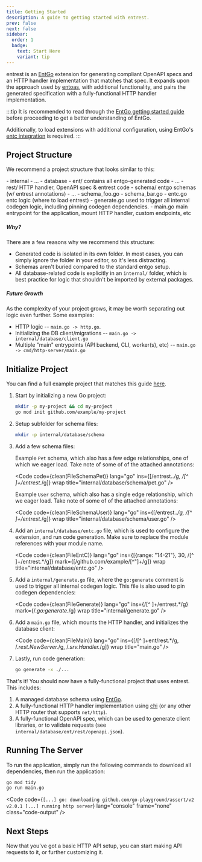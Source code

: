 ```yaml
---
title: Getting Started
description: A guide to getting started with entrest.
prev: false
next: false
sidebar:
  order: 1
  badge:
    text: Start Here
    variant: tip
---
```




entrest is an [EntGo](https://entgo.io/) extension for generating compliant OpenAPI specs and an HTTP handler implementation that matches that spec. It expands upon the approach used by [entoas](https://github.com/ent/contrib/tree/master/entoas#entoas), with additional functionality, and pairs the generated specification with a fully-functional HTTP handler implementation.

:::tip
It is recommended to read through the [EntGo getting started guide](https://entgo.io/docs/getting-started/) before proceeding to get a better understanding of EntGo.

Additionally, to load extensions with additional configuration, using EntGo's [entc integration](https://entgo.io/docs/code-gen/#use-entc-as-a-package) is required.
:::


## Project Structure

We recommend a project structure that looks similar to this:

<FileTree>
- internal
  - ...
  - database
    - ent/             contains all entgo-generated code
      - ...
      - rest/          HTTP handler, OpenAPI spec & entrest code
    - schema/          entgo schemas (w/ entrest annotations)
      - ...
      - schema_foo.go
      - schema_bar.go
    - entc.go          entc logic (where to load entrest)
  - generate.go        used to trigger all internal codegen logic, including pinning codegen dependencies.
- main.go              main entrypoint for the application, mount HTTP handler, custom endpoints, etc
</FileTree>

##### Why?

There are a few reasons why we recommend this structure:

- Generated code is isolated in its own folder. In most cases, you can simply ignore the folder in your editor, so it's less distracting.
- Schemas aren't buried compared to the standard entgo setup.
- All database-related code is explicitly in an `internal/` folder, which is best practice for logic that shouldn't be imported by external packages.

##### Future Growth

As the complexity of your project grows, it may be worth separating out logic even further. Some examples:

- HTTP logic -- `main.go -> http.go`.
- Initializing the DB client/migrations -- `main.go -> internal/database/client.go`
- Multiple "main" entrypoints (API backend, CLI, worker(s), etc) -- `main.go -> cmd/http-server/main.go`

## Initialize Project

You can find a full example project that matches this guide [here](https://github.com/lrstanley/entrest/tree/master/_examples/simple).

<Steps>

1. Start by initializing a new Go project:

    ```bash
    mkdir -p my-project && cd my-project
    go mod init github.com/example/my-project
    ```

2. Setup subfolder for schema files:

    ```bash
    mkdir -p internal/database/schema
    ```

3. Add a few schema files:

    Example `Pet` schema, which also has a few edge relationships, one of which we eager load. Take note of some of of the attached annotations:

    <Code
        code={clean(FileSchemaPet)}
        lang="go"
        ins={[/entrest\..*/g, /[^ ]+\/entrest.*/g]}
        wrap
        title="internal/database/schema/pet.go"
    />

    Example `User` schema, which also has a single edge relationship, which we eager load. Take note of some of of the attached annotations:

    <Code
        code={clean(FileSchemaUser)}
        lang="go"
        ins={[/entrest\..*/g, /[^ ]+\/entrest.*/g]}
        wrap
        title="internal/database/schema/user.go"
    />

4. Add an `internal/database/entc.go` file, which is used to configure the extension, and run code generation. Make sure to replace the <Badge text="github.com/example/my-project" variant="tip" size="small" /> module references with your module name.

    <Code
        code={clean(FileEntC)}
        lang="go"
        ins={[{range: "14-21"}, 30, /[^ ]+\/entrest.*/g]}
        mark={[/github\.com\/example\/[^"]+/g]}
        wrap
        title="internal/database/entc.go"
    />

5. Add a `internal/generate.go` file, where the `go:generate` comment is used to trigger all internal codegen logic. This file is also used to pin codegen dependencies:

    <Code
        code={clean(FileGenerate)}
        lang="go"
        ins={/[^ ]+\/entrest.*/g}
        mark={/.*go:generate.*/g}
        wrap
        title="internal/generate.go"
    />

6. Add a `main.go` file, which mounts the HTTP handler, and initializes the database client:

    <Code
        code={clean(FileMain)}
        lang="go"
        ins={[/[^ ]+ent\/rest.*/g, /.*rest\.NewServer.*/g, /.*srv\.Handler.*/g]}
        wrap
        title="main.go"
    />

7. Lastly, run code generation:

    ```bash
    go generate -x ./...
    ```
</Steps>

That's it! You should now have a fully-functional project that uses entrest. This includes:

1. A managed database schema using [EntGo](https://entgo.io/).
2. A fully-functional HTTP handler implementation using [chi](https://github.com/go-chi/chi) (or any other HTTP router that supports `net/http`).
3. A fully-functional OpenAPI spec, which can be used to generate client libraries, or to validate requests (see `internal/database/ent/rest/openapi.json`).

## Running The Server

To run the application, simply run the following commands to download all dependencies, then run the application:

```bash
go mod tidy
go run main.go
```

<Code code={`
[...]
go: downloading github.com/go-playground/assert/v2 v2.0.1
[...]
running http server
`} lang="console" frame="none" class="code-output" />

## Next Steps

Now that you've got a basic HTTP API setup, you can start making API requests to it, or further customizing it.

<LinkCard
    title="Calling Your New API"
    description="Learn how to view your API documentation, and make sample requests."
    href="/entrest/guides/calling-your-new-api/"
/>

<CardGrid>
    <LinkCard title="Annotation Reference" href="/entrest/openapi-specs/annotation-reference/" />
    <LinkCard title="HTTP Handler: Getting Started" href="/entrest/http-handler/getting-started/" />
</CardGrid>
